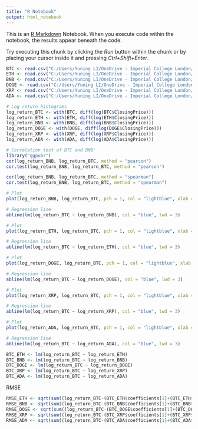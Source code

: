 ---
title: "R Notebook"
output: html_notebook
---

This is an [R Markdown](http://rmarkdown.rstudio.com) Notebook. When you execute code within the notebook, the results appear beneath the code. 

Try executing this chunk by clicking the *Run* button within the chunk or by placing your cursor inside it and pressing *Ctrl+Shift+Enter*. 

```{r}
BTC <- read.csv("C:/Users/Yuning LI/OneDrive - Imperial College London/Desktop/Bitcoin_data.csv")
ETH <- read.csv("C:/Users/Yuning LI/OneDrive - Imperial College London/Desktop/Ethereum_data.csv")
BNB <- read.csv("C:/Users/Yuning LI/OneDrive - Imperial College London/Desktop/BNB_data.csv")
DOGE <- read.csv("C:/Users/Yuning LI/OneDrive - Imperial College London/Desktop/dogcoin_data.csv")
XRP <- read.csv("C:/Users/Yuning LI/OneDrive - Imperial College London/Desktop/XRP_data.csv")
ADA <- read.csv("C:/Users/Yuning LI/OneDrive - Imperial College London/Desktop/ADA_data.csv")
```

```{r}
# Log return histograms
log_return_BTC <- with(BTC, diff(log(BTC$ClosingPrice)))
log_return_ETH <- with(ETH, diff(log(ETH$ClosingPrice)))
log_return_BNB <- with(BNB, diff(log(BNB$ClosingPrice)))
log_return_DOGE <- with(DOGE, diff(log(DOGE$ClosingPrice)))
log_return_XRP <- with(XRP, diff(log(XRP$ClosingPrice)))
log_return_ADA <- with(ADA, diff(log(ADA$ClosingPrice)))
```

```{r}
# Correlation test of BTC and BNB'
library("ggpubr")
cor(log_return_BNB, log_return_BTC, method = "pearson")
cor.test(log_return_BNB, log_return_BTC, method = "pearson")

cor(log_return_BNB, log_return_BTC, method = "spearman")
cor.test(log_return_BNB, log_return_BTC, method = "spearman")
```

```{r}
# Plot
plot(log_return_BNB, log_return_BTC, pch = 1, col = "lightblue", xlab = "log returns of BNB", ylab = "log returns of BTC")

# Regression line
abline(lm(log_return_BTC ~ log_return_BNB), col = "blue", lwd = 3)

# Plot
plot(log_return_ETH, log_return_BTC, pch = 1, col = "lightblue", xlab = "log returns of ETH", ylab = "log returns of BTC")

# Regression line
abline(lm(log_return_BTC ~ log_return_ETH), col = "blue", lwd = 3)

# Plot
plot(log_return_DOGE, log_return_BTC, pch = 1, col = "lightblue", xlab = "log returns of DOGE", ylab = "log returns of BTC")

# Regression line
abline(lm(log_return_BTC ~ log_return_DOGE), col = "blue", lwd = 3)

# Plot
plot(log_return_XRP, log_return_BTC, pch = 1, col = "lightblue", xlab = "log returns of XRP", ylab = "log returns of BTC")

# Regression line
abline(lm(log_return_BTC ~ log_return_XRP), col = "blue", lwd = 3)

# Plot
plot(log_return_ADA, log_return_BTC, pch = 1, col = "lightblue", xlab = "log returns of ADA", ylab = "log returns of BTC")

# Regression line
abline(lm(log_return_BTC ~ log_return_ADA), col = "blue", lwd = 3)
```

```{r}
BTC_ETH <- lm(log_return_BTC ~ log_return_ETH)
BTC_BNB <- lm(log_return_BTC ~ log_return_BNB)
BTC_DOGE <- lm(log_return_BTC ~ log_return_DOGE)
BTC_XRP <- lm(log_return_BTC ~ log_return_XRP)
BTC_ADA <- lm(log_return_BTC ~ log_return_ADA)
```
 
RMSE

```{r}
RMSE_ETH <- sqrt(sum((log_return_BTC-(BTC_ETH$coefficients[1]+(BTC_ETH$coefficients[2]*log_return_ETH)))**2)/1462)
RMSE_BNB <- sqrt(sum((log_return_BTC-(BTC_BNB$coefficients[1]+(BTC_BNB$coefficients[2]*log_return_BNB)))**2)/1462)
RMSE_DOGE <- sqrt(sum((log_return_BTC-(BTC_DOGE$coefficients[1]+(BTC_DOGE$coefficients[2]*log_return_DOGE)))**2)/1462)
RMSE_XRP <- sqrt(sum((log_return_BTC-(BTC_XRP$coefficients[1]+(BTC_XRP$coefficients[2]*log_return_XRP)))**2)/1462)
RMSE_ADA <- sqrt(sum((log_return_BTC-(BTC_ADA$coefficients[1]+(BTC_ADA$coefficients[2]*log_return_ADA)))**2)/1462)
```
